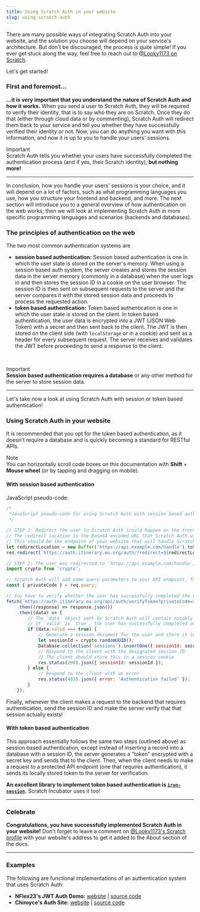 ```yaml
---
title: Using Scratch Auth in your website
slug: using-scratch-auth
---
```


There are many possible ways of integrating Scratch Auth into your website, and the solution you choose will depend on your service's architecture.
But don't be discouraged, the process is quite simple! If you ever get stuck along the way, feel free to reach out to [@Looky1173 on Scratch](https://scratch.mit.edu/users/Looky1173#comments).

Let's get started!

### First and foremost...

**...it is very important that you understand the nature of Scratch Auth and how it works.**
When you send a user to Scratch Auth, they will be required to verify their identity, that is to say who they are on Scratch.
Once they do that (either through cloud data or by commenting), Scratch Auth will redirect them back to your service and tell you whether they have successfully verified their identity or not.
Now, you can do anything you want with this information, and now it is up to you to handle your users' sessions.

<Badge variant="accent">Important</Badge>
<br />
Scratch Auth tells you whether your users have successfully completed the authentication process (and if yes, their Scratch identity), **but nothing more!**

---

In conclusion, how you handle your users' sessions is your choice, and it will depend on a lot of factors,
such as what programming languages you use, how you structure your frontend and backend, and more.
The next section will introduce you to a general overview of how authentication on the web works;
then we will look at implementing Scratch Auth in more specific programming languages and scenarios (backends and databases).

### The principles of authentication on the web

The two most common authentication systems are

-   **session based authentication:** Session based authentication is one in which the user state is stored on the server's memory.
    When using a session based auth system, the server creates and stores the session data in the server memory (commonly in a database) when the user logs in and then stores the session ID in a cookie on the user browser.
    The session ID is then sent on subsequent requests to the server and the server compares it with the stored session data and proceeds to process the requested action.
-   **token based authentication:** Token based authentication is one in which the user state is stored on the client.
    In token based authentication, the user data is encrypted into a JWT (JSON Web Token) with a secret and then sent back to the client.
    The JWT is then stored on the client side (with `localStorage` or in a cookie) and sent as a header for every subsequent request.
    The server receives and validates the JWT before proceeding to send a response to the client.

<br />

<Badge variant="accent">Important</Badge>
<br />
**Session based authentication requires a database** or any other method for the server to store session data.

---

Let's take now a look at using Scratch Auth with session or token based authentication!

### Using Scratch Auth in your website

It is recommended that you opt for the token based authentication, as it doesn't require a database and is quickly becoming a standard for RESTful APIs.

<Badge>Note</Badge>
<br />
You can horizontally scroll code boxes on this documentation with **Shift** + **Mouse wheel** (or by tapping and dragging on mobile).

#### With session based authentication

JavaScript pseudo-code:

```js
/*
 *JavaScript pseudo-code for using Scratch Auth with session based authentication
 */

// STEP 1: Redirect the user to Scratch Auth (could happen on the frontend as well as the backend)
// The redirect location is the Base64 encoded URL that Scratch Auth will redirect the user to once they finish authenticating
// This should be the endpoint of your website that will handle Scratch Auth's response
let redirectLocation = new Buffer('https://api.example.com/handle').toString('base64');
res.redirect(`https://auth.itinerary.eu.org/auth/?redirect=${redirectLocation}&name=Scratch Auth Tutorial`);

// STEP 2: The user was redirected to `https://api.example.com/handle`, your API endpoint (happens on the backend)
import crypto from 'crypto';

// Scratch Auth will add some query parameters to your API endpoint, for example, `privateCode`
const { privateCode } = req.query;

// You have to verify whether the user has successfully completed the authentication process
fetch(`https://auth.itinerary.eu.org/api/auth/verifyToken?privateCode=${privateCode}`, { method: 'GET' })
    .then((response) => response.json())
    .then((data) => {
        // The `data` object sent by Scratch Auth will contain notably a `valid` property and a `username` property
        // If `valid` is `true`, the user has successfully completed authentication process
        if (data.valid === true) {
            // Generate a session document for the user and store it in the database
            let sessionId = crypto.randomUUID();
            Database.collection('sessions').insertOne({ sessionId: sessionId, username: data.username });
            // Respond to the client with the designated session ID
            // The client should store this in a session cookie
            res.status(200).json({ sessionId: sessionId });
        } else {
            // Respond to the client with an error
            res.status(403).json({ error: 'Authentication failed' });
        }
    });
```

Finally, whenever the client makes a request to the backend that requires authentication, send the session ID and make the server verify that that session actually exists!

#### With token based authentication

This approach essentially follows the same two steps (outlined above) as session based authentication, except instead of inserting a record into a database with a session ID,
the server generates a "token" encrypted with a secret key and sends that to the client. Then, when the client needs to make a request to a protected API endpoint (one that requires authentication),
it sends its locally stored token to the server for verification.

**An excellent library to implement token based authentication is [`iron-session`](https://github.com/vvo/iron-session).** Scratch Incubator uses it too!

---

### Celebrate

**Congratulations, you have successfully implemented Scratch Auth in your website!**
Don't forget to leave a comment on [@Looky1173's Scratch profile](https://scratch.mit.edu/users/Looky1173#comments) with your website's address to get it added to the <Link href="/documentation/about">About</Link> section of the docs.

---

### Examples

The following are functional implementations of an authentication system that uses Scratch Auth:

-   **NFlex23's JWT Auth Demo:** [website](https://scratch-auth-demo.mystpi.repl.co/) | [source code](https://replit.com/%40MystPi/Scratch-Auth-Demo)
-   **Chiroyce's Auth Site:** [website](https://auth.chiroyce.repl.co/) | [source code](https://replit.com/@Chiroyce/auth)
